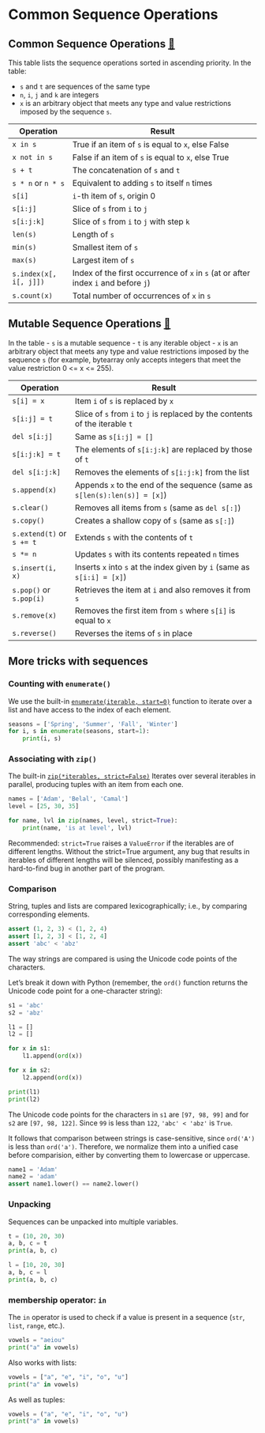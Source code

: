 # Common Sequence Operations


## Common Sequence Operations [🔗](https://docs.python.org/3/library/stdtypes.html#common-sequence-operations)

This table lists the sequence operations sorted in ascending priority. In the table:

- `s` and `t` are sequences of the same type
- `n`, `i`, `j` and `k` are integers
- `x` is an arbitrary object that meets any type and value restrictions imposed by the sequence `s`.

| **Operation**            | **Result**                                                                   |
|--------------------------|-------------------------------------------------------------------------------|
| `x in s`                 | True if an item of `s` is equal to `x`, else False                            |
| `x not in s`             | False if an item of `s` is equal to `x`, else True                            |
| `s + t`                  | The concatenation of `s` and `t`                                              |
| `s * n` or `n * s`       | Equivalent to adding `s` to itself `n` times                                  |
| `s[i]`                   | `i`-th item of `s`, origin 0                                                  |
| `s[i:j]`                 | Slice of `s` from `i` to `j`                                                  |
| `s[i:j:k]`               | Slice of `s` from `i` to `j` with step `k`                                    |
| `len(s)`                 | Length of `s`                                                                 |
| `min(s)`                 | Smallest item of `s`                                                          |
| `max(s)`                 | Largest item of `s`                                                           |
| `s.index(x[, i[, j]])`   | Index of the first occurrence of `x` in `s` (at or after index `i` and before `j`) |
| `s.count(x)`             | Total number of occurrences of `x` in `s`                                     |


## Mutable Sequence Operations [🔗](https://docs.python.org/3/library/stdtypes.html#mutable-sequence-types)

In the table
- `s` is a mutable sequence
- `t` is any iterable object
- `x` is an arbitrary object that meets any type and value restrictions imposed by the sequence `s` (for example, bytearray only accepts integers that meet the value restriction 0 <= x <= 255).

| **Operation**            | **Result**                                                                 |
|--------------------------|---------------------------------------------------------------------------|
| `s[i] = x`               | Item `i` of `s` is replaced by `x`                                         |
| `s[i:j] = t`             | Slice of `s` from `i` to `j` is replaced by the contents of the iterable `t` |
| `del s[i:j]`             | Same as `s[i:j] = []`                                                      |
| `s[i:j:k] = t`           | The elements of `s[i:j:k]` are replaced by those of `t`                    |
| `del s[i:j:k]`           | Removes the elements of `s[i:j:k]` from the list                           |
| `s.append(x)`            | Appends `x` to the end of the sequence (same as `s[len(s):len(s)] = [x]`)  |
| `s.clear()`              | Removes all items from `s` (same as `del s[:]`)                            |
| `s.copy()`               | Creates a shallow copy of `s` (same as `s[:]`)                             |
| `s.extend(t)` or `s += t`| Extends `s` with the contents of `t`                                       |
| `s *= n`                 | Updates `s` with its contents repeated `n` times                           |
| `s.insert(i, x)`         | Inserts `x` into `s` at the index given by `i` (same as `s[i:i] = [x]`)    |
| `s.pop()` or `s.pop(i)`  | Retrieves the item at `i` and also removes it from `s`                     |
| `s.remove(x)`            | Removes the first item from `s` where `s[i]` is equal to `x`               |
| `s.reverse()`            | Reverses the items of `s` in place                                         |


## More tricks with sequences

### Counting with `enumerate()`

We use the built-in [`enumerate(iterable, start=0)`](https://docs.python.org/3/library/functions.html#enumerate) function to iterate over a list and have access to the index of each element.

```python
seasons = ['Spring', 'Summer', 'Fall', 'Winter']
for i, s in enumerate(seasons, start=1):
    print(i, s)
```

### Associating with `zip()`

The built-in [`zip(*iterables, strict=False)`](https://docs.python.org/3/library/functions.html#zip) Iterates over several iterables in parallel, producing tuples with an item from each one.

```python
names = ['Adam', 'Belal', 'Camal']
level = [25, 30, 35]

for name, lvl in zip(names, level, strict=True):
    print(name, 'is at level', lvl)
```

Recommended: `strict=True` raises a `ValueError` if the iterables are of different lengths. Without the strict=True argument, any bug that results in iterables of different lengths will be silenced, possibly manifesting as a hard-to-find bug in another part of the program.

### Comparison

String, tuples and lists are compared lexicographically; i.e., by comparing corresponding elements.

```python
assert (1, 2, 3) < (1, 2, 4)
assert [1, 2, 3] < [1, 2, 4]
assert 'abc' < 'abz'
```

The way strings are compared is using the Unicode code points of the characters.

Let's break it down with Python (remember, the `ord()` function returns the Unicode code point for a one-character string):

```python
s1 = 'abc'
s2 = 'abz'

l1 = []
l2 = []

for x in s1:
    l1.append(ord(x))

for x in s2:
    l2.append(ord(x))

print(l1)
print(l2)
```

The Unicode code points for the characters in `s1` are `[97, 98, 99]` and for `s2` are `[97, 98, 122]`. Since `99` is less than `122`, `'abc' < 'abz'` is `True`.

It follows that comparison between strings is case-sensitive, since `ord('A')` is less than `ord('a')`. Therefore, we normalize them into a unified case before comparision, either by converting them to lowercase or uppercase.

```python
name1 = 'Adam'
name2 = 'adam'
assert name1.lower() == name2.lower()
```

### Unpacking

Sequences can be unpacked into multiple variables.

```python
t = (10, 20, 30)
a, b, c = t
print(a, b, c)
```

```python
l = [10, 20, 30]
a, b, c = l
print(a, b, c)
```

### membership operator: `in`

The `in` operator is used to check if a value is present in a sequence (`str`, `list`, `range`, etc.).

```python
vowels = "aeiou"
print("a" in vowels)
```

Also works with lists:

```python
vowels = ["a", "e", "i", "o", "u"]
print("a" in vowels)
```

As well as tuples:

```python
vowels = ("a", "e", "i", "o", "u")
print("a" in vowels)
```